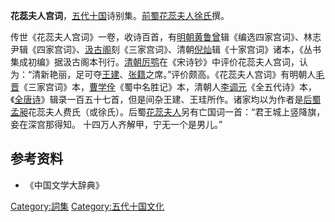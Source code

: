 '''花蕊夫人宫词'''，[[五代十国|五代十国]]诗别集。[[前蜀|前蜀]][[花蕊夫人_(前蜀)|花蕊夫人徐氏]]撰。

传世《花蕊夫人宫词》一卷，收诗百首，有[[明朝|明朝]][[黄鲁曾|黄鲁曾]]辑《编选四家宫词》、林志尹辑《四家宫词》、[[汲古阁|汲古阁]]刻《三家宫词》、清朝[[倪灿|倪灿]]辑《十家宫词》诸本，《丛书集成初编》据汲古阁本刊行。[[清朝|清朝]][[厉鹗|厉鹗]]在《宋诗钞》中评价花蕊夫人宫词，认为：“清新艳丽，足可夺[[王建_(唐朝)|王建]]、[[张籍|张籍]]之席。”评价颇高。《花蕊夫人宫词》有明朝人[[毛晋|毛晋]]《三家宫词》本，[[曹学佺|曹学佺]]《蜀中名胜记》本，清朝人[[李调元|李调元]]《全五代诗》本，《[[全唐诗|全唐诗]]》辑录一百五十七首，但是间杂王建、王珪所作。诸家均以为作者是[[后蜀|后蜀]][[孟昶|孟昶]]花蕊夫人费氏（或徐氏）。后蜀[[花蕊夫人_(后蜀)|花蕊夫人]]另有亡国词一首：“君王城上竖降旗，妾在深宫那得知。 十四万人齐解甲，宁无一个是男儿。”
{{wikisource|花蕊夫人宮詞}}
==参考资料==
*《中国文学大辞典》
[[Category:詞集|Category:詞集]]
[[Category:五代十国文化|Category:五代十国文化]]